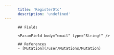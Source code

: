 ```yaml
---
      title: 'RegisterDto'
      description: 'undefined'
---
```

          
          ## Fields
          
          <ParamField body="email" type="String!" />
<ParamField body="newUserId" type="String!" />
<ParamField body="username" type="String!" />
          
          ## References
          - [Mutation](/user/Mutations/Mutation)
      